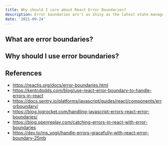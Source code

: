 ```yaml
---
title: Why should I care about React Error Boundaries?
description: Error boundaries arn't as shiny as the latest state management library but they're pretty important in providing a great user experience.
date: '2021-09-24'
---
```


## What are error boundaries?

## Why should I use error boundaries?

## References

- https://reactjs.org/docs/error-boundaries.html
- https://kentcdodds.com/blog/use-react-error-boundary-to-handle-errors-in-react
- https://docs.sentry.io/platforms/javascript/guides/react/components/errorboundary/
- https://blog.logrocket.com/handling-javascript-errors-react-error-boundaries/
- https://blog.openreplay.com/catching-errors-in-react-with-error-boundaries
- https://dev.to/ms_yogii/handle-errors-gracefully-with-react-error-boundary-25mb
